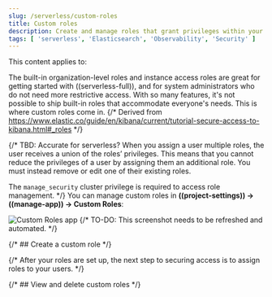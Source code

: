 ```yaml
---
slug: /serverless/custom-roles
title: Custom roles
description: Create and manage roles that grant privileges within your project.
tags: [ 'serverless', 'Elasticsearch', 'Observability', 'Security' ]
---
```


<DocBadge template="technical preview" />
This content applies to: <DocBadge template="elasticsearch" slug="/serverless/elasticsearch/what-is-elasticsearch-serverless" /> <DocBadge template="observability" slug="/serverless/observability/what-is-observability-serverless" /> <DocBadge template="security" slug="/serverless/security/what-is-security-serverless" />

The built-in organization-level roles and instance access roles are great for getting started with ((serverless-full)), and for system administrators who do not need more restrictive access.
With so many features, it's not possible to ship built-in roles that accommodate everyone's needs.
This is where custom roles come in.
{/* Derived from https://www.elastic.co/guide/en/kibana/current/tutorial-secure-access-to-kibana.html#_roles */}

{/*
TBD: Accurate for serverless?
When you assign a user multiple roles, the user receives a union of the roles’ privileges. This means that you cannot reduce the privileges of a user by assigning them an additional role. You must instead remove or edit one of their existing roles.

The `manage_security` cluster privilege is required to access role management.
*/}
You can manage custom roles in **((project-settings)) → ((manage-app)) → Custom Roles**:

![Custom Roles app](../images/custom-roles-ui.png)
{/* TO-DO: This screenshot needs to be refreshed and automated. */}

{/* ## Create a custom role */}

{/* After your roles are set up, the next step to securing access is to assign roles to your users. */}

{/* ## View and delete custom roles */}

